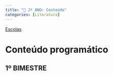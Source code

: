 ```yaml
---
title: "📘 2º ANO: Conteúdo"
categories: [Literatura]
---
```


[Escolas](escolas.html)

# Conteúdo programático

<!-- 1º bimestre -------------------------------------------------------------->
## 1º BIMESTRE
 